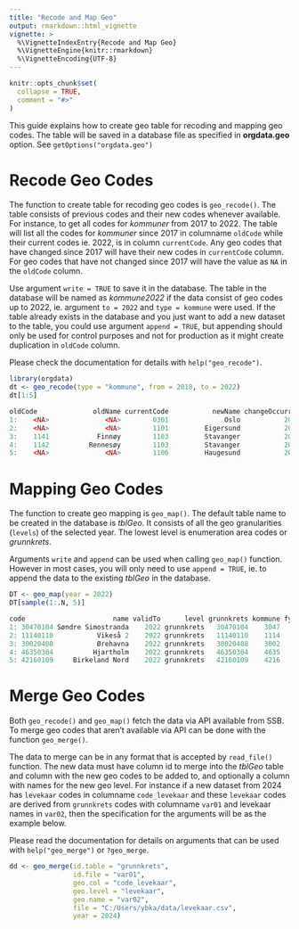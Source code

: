```yaml
---
title: "Recode and Map Geo"
output: rmarkdown::html_vignette
vignette: >
  %\VignetteIndexEntry{Recode and Map Geo}
  %\VignetteEngine{knitr::rmarkdown}
  %\VignetteEncoding{UTF-8}
---
```


```r
knitr::opts_chunk$set(
  collapse = TRUE,
  comment = "#>"
)
```

This guide explains how to create geo table for recoding and mapping geo codes.
The table will be saved in a database file as specified in **orgdata.geo**
option. See `getOptions("orgdata.geo")`

# Recode Geo Codes

The function to create table for recoding geo codes is `geo_recode()`. The table
consists of previous codes and their new codes whenever available. For instance,
to get all codes for *kommuner* from 2017 to 2022. The table will list all the
codes for *kommuner* since 2017 in columname `oldCode` while their current codes
ie. 2022, is in column `currentCode`. Any geo codes that have changed since 2017
will have their new codes in `currentCode` column. For geo codes that have not
changed since 2017 will have the value as `NA` in the `oldCode` column.

Use argument `write = TRUE` to save it in the database. The table in the
database will be named as *kommune2022* if the data consist of geo codes up to
2022, ie. argument `to = 2022` and `type = kommune` were used. If the table
already exists in the database and you just want to add a new dataset to the
table, you could use argument `append = TRUE`, but appending should only be used
for control purposes and not for production as it might create duplication in
`oldCode` column.

Please check the documentation for details with `help("geo_recode")`.

```r
library(orgdata)
dt <- geo_recode(type = "kommune", from = 2018, to = 2022)
dt[1:5]
```

```r 
oldCode              oldName currentCode           newName changeOccurred      batch
1:    <NA>              <NA>        0301              Oslo           2022 2022-03-15
2:    <NA>              <NA>        1101         Eigersund           2022 2022-03-15
3:    1141            Finnøy        1103         Stavanger           2020 2022-03-15
4:    1142          Rennesøy        1103         Stavanger           2020 2022-03-15
5:    <NA>              <NA>        1106         Haugesund           2022 2022-03-15
```

# Mapping Geo Codes

The function to create geo mapping is `geo_map()`. The default table name to
be created in the database is *tblGeo*. It consists of all the geo granularities
(`levels`) of the selected year. The lowest level is enumeration area codes or
*grunnkrets*.

Arguments `write` and `append` can be used when calling `geo_map()` function.
However in most cases, you will only need to use `append = TRUE`, ie. to append
the data to the existing *tblGeo* in the database.

```r
DT <- geo_map(year = 2022)
DT[sample(1:.N, 5)]
```

```r
code                      name validTo      level grunnkrets kommune fylke bydel      batch
1: 30470104 Søndre Simostranda    2022 grunnkrets   30470104    3047    30  <NA> 2022-03-15
2: 11140110           Vikeså 2    2022 grunnkrets   11140110    1114    11  <NA> 2022-03-15
3: 30020408           Ørehavna    2022 grunnkrets   30020408    3002    30  <NA> 2022-03-15
4: 46350304          Hjartholm    2022 grunnkrets   46350304    4635    46  <NA> 2022-03-15
5: 42160109     Birkeland Nord    2022 grunnkrets   42160109    4216    42  <NA> 2022-03-15
```


# Merge Geo Codes

Both `geo_recode()` and `geo_map()` fetch the data via API available from
SSB. To merge geo codes that aren't available via API can be done with the
function `geo_merge()`.

The data to merge can be in any format that is accepted by `read_file()`
function. The new data must have column id to merge into the *tblGeo* table and
column with the new geo codes to be added to, and optionally a column with names 
for the new geo level. For instance if a new dataset from
2024 has `levekaar` codes in columname `code_levekaar` and these `levekaar`
codes are derived from `grunnkrets` codes with columname `var01` and levekaar names 
in `var02`, then the specification for the arguments will be as the example below. 

Please read the documentation for details on arguments that can be used with
`help("geo_merge")` or `?geo_merge`.

```r
dd <- geo_merge(id.table = "grunnkrets",
                id.file = "var01",
                geo.col = "code_levekaar",
                geo.level = "levekaar",
                geo.name = "var02",
                file = "C:/Users/ybka/data/levekaar.csv",
                year = 2024)
```

